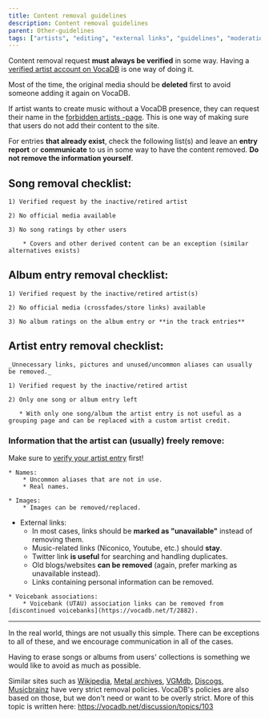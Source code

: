 ---
title: Content removal guidelines
description: Content removal guidelines
parent: Other-guidelines
tags: ["artists", "editing", "external links", "guidelines", "moderation", "songs", "tos", "user", "vocadb"]
---

Content removal request **must always be verified** in some way. Having a [verified artist account on VocaDB](/docs/artists/artist-verification) is one way of doing it.

Most of the time, the original media should be **deleted** first to avoid someone adding it again on VocaDB.

If artist wants to create music without a VocaDB presence, they can request their name in the [forbidden artists -page](/docs/artists/forbidden-artists). This is one way of making sure that users do not add their content to the site.

For entries **that already exist**, check the following list(s) and leave an **entry report** or **communicate** to us in some way to have the content removed. **Do not remove the information yourself**. 

## Song removal checklist:

    1) Verified request by the inactive/retired artist

    2) No official media available

    3) No song ratings by other users

        * Covers and other derived content can be an exception (similar alternatives exists)
    
## Album entry removal checklist:
    
    1) Verified request by the inactive/retired artist(s)

    2) No official media (crossfades/store links) available

    3) No album ratings on the album entry or **in the track entries**

## Artist entry removal checklist:

    _Unnecessary links, pictures and unused/uncommon aliases can usually be removed._
    
    1) Verified request by the inactive/retired artist

    2) Only one song or album entry left

       * With only one song/album the artist entry is not useful as a grouping page and can be replaced with a custom artist credit. 

### Information that the **artist** can (usually) freely remove:

Make sure to [verify your artist entry](/docs/artists/artist-verification) first!

    * Names:
        * Uncommon aliases that are not in use.
        * Real names.

    * Images:
        * Images can be removed/replaced.

   * External links:
        * In most cases, links should be **marked as "unavailable"** instead of removing them.
        * Music-related links (Niconico, Youtube, etc.) should **stay**.
        * Twitter link **is useful** for searching and handling duplicates.
        * Old blogs/websites **can be removed** (again, prefer marking as unavailable instead).
        * Links containing personal information can be removed.

    * Voicebank associations:
        * Voicebank (UTAU) association links can be removed from [discontinued voicebanks](https://vocadb.net/T/2882).

----

In the real world, things are not usually this simple. There can be exceptions to all of these, and we encourage communication in all of the cases.

Having to erase songs or albums from users' collections is something we would like to avoid as much as possible.

Similar sites such as [Wikipedia](https://www.wikipedia.org/), [Metal archives](https://www.metal-archives.com/), [VGMdb](https://vgmdb.net/), [Discogs](https://www.discogs.com/), [Musicbrainz](https://musicbrainz.org/) have very strict removal policies. VocaDB's policies are also based on those, but we don't need or want to be overly strict. More of this topic is written here: https://vocadb.net/discussion/topics/103 